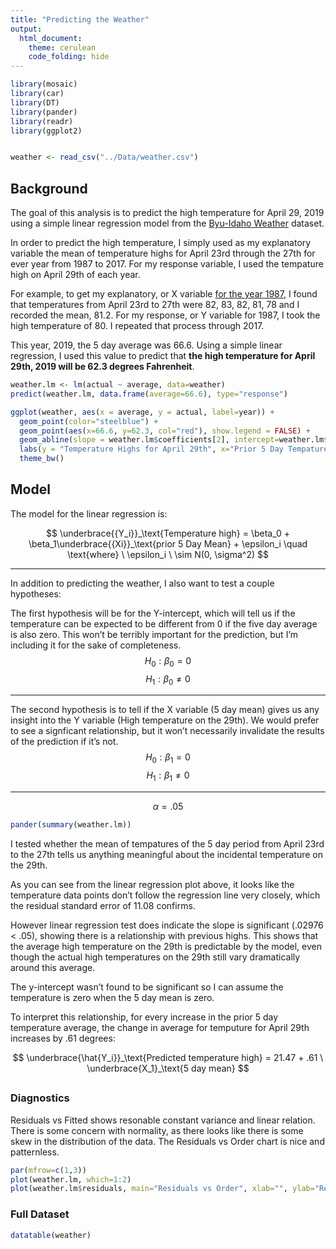 ```yaml
---
title: "Predicting the Weather"
output: 
  html_document:
    theme: cerulean
    code_folding: hide
---
```


```r
library(mosaic)
library(car)
library(DT)
library(pander)
library(readr)
library(ggplot2)


weather <- read_csv("../Data/weather.csv")
```
## Background

The goal of this analysis is to predict the high temperature for April 29, 2019 using a simple linear regression model from the [Byu-Idaho Weather](http://web.byui.edu/Weather/Data/20178/4) dataset.

In order to predict the high temperature, I simply used as my explanatory variable the mean of temperature highs for April 23rd through the 27th for ever year from 1987 to 2017. For my response variable, I used the tempature high on April 29th of each year.

For example, to get my explanatory, or X variable [for the year 1987](http://web.byui.edu/Weather/Data/1987/4), I found that temperatures from April 23rd to 27th were 82, 83, 82, 81, 78 and I recorded the mean, 81.2. For my response, or Y variable for 1987, I took the high temperature of 80. I repeated that process through 2017.

This year, 2019, the 5 day average was 66.6. Using a simple linear regression, I used this value to predict that <b>the high temperature for April 29th, 2019 will be 62.3 degrees Fahrenheit</b>. 

```r
weather.lm <- lm(actual ~ average, data=weather)
predict(weather.lm, data.frame(average=66.6), type="response")
```

```r


ggplot(weather, aes(x = average, y = actual, label=year)) +
  geom_point(color="steelblue") +
  geom_point(aes(x=66.6, y=62.3, col="red"), show.legend = FALSE) +
  geom_abline(slope = weather.lm$coefficients[2], intercept=weather.lm$coefficients[1], color="gray") +
  labs(y = "Temperature Highs for April 29th", x="Prior 5 Day Tempature Average", title = "Predicted temperature for April 29, 2019 is 62.3 degrees (shown in red)") +
  theme_bw()

```

## Model

The model for the linear regression is:

$$
\underbrace{{Y_i}}_\text{Temperature high} = \beta_0 + \beta_1\underbrace{{Xi}}_\text{prior 5 Day Mean} + \epsilon_i \quad \text{where} \ \epsilon_i \ \sim N(0, \sigma^2)
$$
<hr>

In addition to predicting the weather, I also want to test a couple hypotheses:

The first hypothesis will be for the Y-intercept, which will tell us if the temperature can be expected to be different from 0 if the five day average is also zero. This won't be terribly important for the prediction, but I'm including it for the sake of completeness.
$$
   H_0 : \beta_0 = 0
$$
$$
  H_1 : \beta_0 \not= 0
$$
<hr>
The second hypothesis is to tell if the X variable (5 day mean) gives us any insight into the Y variable (High temperature on the 29th). We would prefer to see a signficant relationship, but it won't necessarily invalidate the results of the prediction if it's not. 
$$
   H_0 : \beta_1 = 0
$$
$$
  H_1 : \beta_1 \not= 0
$$
<hr>
$$
\alpha = .05
$$

```r

pander(summary(weather.lm))
```

I tested whether the mean of tempatures of the 5 day period from April 23rd to the 27th tells us anything meaningful about the incidental temperature on the 29th.

As you can see from the linear regression plot above, it looks like the temperature data points don't follow the regression line very closely, which the residual standard error of 11.08 confirms.

However linear regression test does indicate the slope is significant (.02976 < .05), showing there is a relationship with previous highs. This shows that the average high temperature on the 29th is predictable by the model, even though the actual high temperatures on the 29th still vary dramatically around this average.

The y-intercept wasn't found to be significant so I can assume the temperature is zero when the 5 day mean is zero.

To interpret this relationship, for every increase in the prior 5 day temperature average, the change in average for temputure for April 29th increases by .61 degrees:

$$
  \underbrace{\hat{Y_i}}_\text{Predicted temperature high} = 21.47 + .61 \ \underbrace{X_1}_\text{5 day mean}
$$

## {.tabset}

### Diagnostics

Residuals vs Fitted shows resonable constant variance and linear relation. There is some concern with normality, as there looks like there is some skew in the distribution of the data. The Residuals vs Order chart is nice and patternless.

```r
par(mfrow=c(1,3))
plot(weather.lm, which=1:2)
plot(weather.lm$residuals, main="Residuals vs Order", xlab="", ylab="Residuals")
```

### Full Dataset

```r
datatable(weather)
```


